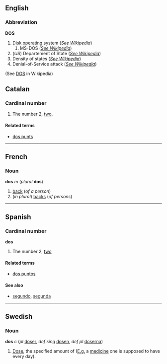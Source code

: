 ==English==
===Abbreviation===
'''DOS'''
# [[Disk operating system]] (''[[w:DOS|See Wikipedia]]'')
## MS-DOS (''[[w:MS-DOS|See Wikipedia]]'')
# (''US'') Departement of State (''[[w:United States Department of State|See Wikipedia]]'')
# Density of states (''[[w:Density_of_states|See Wikipedia]]'')
# Denial-of-Service attack (''[[w:Denial_of_Service|See Wikipedia]]'')

(See [[w:DOS_%28disambiguation%29|DOS]] in Wikipedia)

==Catalan==
===Cardinal number===

# The number 2, [[two]].

====Related terms====
*[[dos punts]]

----
==French==
===Noun===
'''dos''' ''m'' (''plural'' '''dos''')

# [[back]] (''of a person'')
# (''in plural'') [[back]]s (''of persons'')

----
==Spanish==
===Cardinal number===
'''dos'''

# The number 2, [[two]]

====Related terms====
*[[dos puntos]]

====See also====
*[[segundo]], [[segunda]]
----
==Swedish==
===Noun===
'''dos''' ''c'' (''pl'' [[doser]], ''def sing'' [[dosen]], ''def pl'' [[doserna]])

# [[Dose]], the specified amount of ([[E.g.]] a [[medicine]] one is supposed to have every day).
